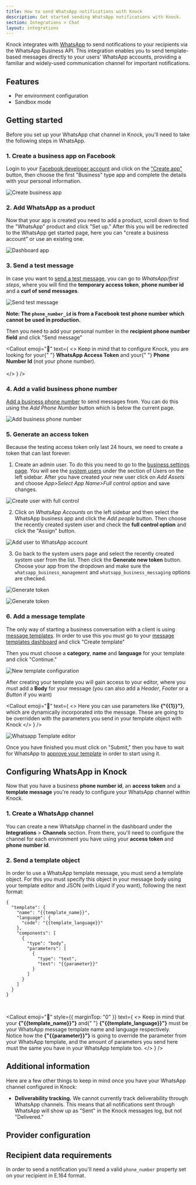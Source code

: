 ```yaml
---
title: How to send WhatsApp notifications with Knock
description: Get started sending WhatsApp notifications with Knock.
section: Integrations > Chat
layout: integrations
---
```


Knock integrates with [WhatsApp](https://www.whatsapp.com/) to send notifications to your recipients via the WhatsApp Business API. This integration enables you to send template-based messages directly to your users' WhatsApp accounts, providing a familiar and widely-used communication channel for important notifications.

## Features

- Per environment configuration
- Sandbox mode

## Getting started

Before you set up your WhatsApp chat channel in Knock, you'll need to take the following steps in WhatsApp.

### 1. Create a business app on Facebook

Login to your [Facebook developer account](https://developers.facebook.com/) and click on the ["Create app"](https://developers.facebook.com/apps/create/) button,
then choose the first "Business" type app and complete the details with your personal information.

<Image
  src="/images/integrations/chat/whatsapp/create_business_app.jpg"
  width={2060}
  height={1418}
  className="rounded-md mx-auto border border-gray-200"
  alt="Create business app"
/>

### 2. Add WhatsApp as a product

Now that your app is created you need to add a product, scroll down to find the "WhatsApp" product and click "Set up."
After this you will be redirected to the WhatsApp get started page, here you can "create a business account" or use an existing one.

<Image
  src="/images/integrations/chat/whatsapp/app_dashboard.jpg"
  width={2724}
  height={1064}
  className="rounded-md mx-auto border border-gray-200"
  alt="Dashboard app"
/>

### 3. Send a test message

In case you want to [send a test message](https://developers.facebook.com/docs/whatsapp/cloud-api/get-started/#sent-test-message), you can go to _WhatsApp/first steps_, where you will find the **temporary access token**, **phone number id** and a **curl of send messages**.

<Image
  src="/images/integrations/chat/whatsapp/first_steps.jpg"
  width={1768}
  height={1348}
  className="rounded-md mx-auto border border-gray-200"
  alt="Send test message"
/>

**Note: The `phone_number_id` is from a Facebook test phone number which cannot be used in production.**

Then you need to add your personal number in the **recipient phone number field** and click "Send message"

<Callout
  emoji="🔦"
  text={
    <>
      Keep in mind that to configure Knock, you are looking for your{" "}
      <strong>WhatsApp Access Token</strong> and your{" "}
      <strong>Phone Number Id</strong> (not your phone number). <br></br>
    </>
  }
/>

### 4. Add a valid business phone number

[Add a business phone number](https://developers.facebook.com/docs/whatsapp/cloud-api/get-started/add-a-phone-number)
to send messages from. You can do this using the _Add Phone Number_ button which is below
the current page.

<Image
  src="/images/integrations/chat/whatsapp/add_business_phone_number.jpg"
  width={1710}
  height={1308}
  className="rounded-md mx-auto border border-gray-200"
  alt="Add business phone number"
/>

### 5. Generate an access token

Because the testing access token only last 24 hours, we need to create a token that can last forever:

1. Create an admin user. To do this you need to go to the [business settings page](https://business.facebook.com/settings).
   You will see the [system users](https://business.facebook.com/settings) under the section of Users on the left sidebar.
   After you have created your new user click on _Add Assets_ and choose _App>Select App Name>Full control option_ and save changes.

<Image
  src="/images/integrations/chat/whatsapp/whatsapp-creation-user-1.jpg"
  width={2026}
  height={1526}
  className="rounded-md mx-auto border border-gray-200"
  alt="Create user with full control"
/>

2. Click on _WhatsApp Accounts_ on the left sidebar and then select the WhatsApp business app and click the _Add people_ button.
   Then choose the recently created system user and check the **full control option** and click the "Assign" button.

<Image
  src="/images/integrations/chat/whatsapp/whatsapp-creation-user-2.jpg"
  width={1680}
  height={1268}
  className="rounded-md mx-auto border border-gray-200"
  alt="Add user to WhatsApp account"
/>

3. Go back to the system users page and select the recently created system user from the list. Then click the **Generate new token** button.
   Choose your app from the dropdown and make sure the `whatsapp_business_management` and `whatsapp_business_messaging` options are checked.

<Image
  src="/images/integrations/chat/whatsapp/whatsapp-creation-user-3.jpg"
  width={1680}
  height={1268}
  className="rounded-md mx-auto border border-gray-200"
  alt="Generate token"
/>

<Image
  src="/images/integrations/chat/whatsapp/whatsapp-creation-user-4.jpg"
  width={1676}
  height={1526}
  className="rounded-md mx-auto border border-gray-200"
  alt="Generate token"
/>

### 6. Add a message template

The only way of starting a business conversation with a client is using [message templates](https://developers.facebook.com/docs/whatsapp/api/messages/message-templates/).
In order to use this you must go to your [message templates dashboard](https://business.facebook.com/wa/manage/message-templates/) and click "Create template"

Then you must choose a **category**, **name** and **language** for your template and click "Continue."

<Image
  src="/images/integrations/chat/whatsapp/new_template_configuration.jpg"
  width={1648}
  height={1250}
  className="rounded-md mx-auto border border-gray-200"
  alt="New template configuration"
/>

After creating your template you will gain access to your editor, where you must add a **Body** for your message (you can also add a _Header_, _Footer_ or a _Button_ if you want)

<Callout
  emoji="🔦"
  text={
    <>
      Here you can use parameters like <strong>{"{{1}}"}</strong>, which are
      dynamically incorporated into the message. These are going to be
      overridden with the parameters you send in your template object with Knock
    </>
  }
/>

<Image
  src="/images/integrations/chat/whatsapp/whatsapp_template_editor.jpg"
  width={2364}
  height={1294}
  className="rounded-md mx-auto border border-gray-200"
  alt="Whatsapp Template editor"
/>

Once you have finished you must click on "Submit," then you have to wait for WhatsApp to [approve your template](https://developers.facebook.com/docs/whatsapp/message-templates/guidelines/) in order to start using it.

## Configuring WhatsApp in Knock

Now that you have a business **phone number id**, an **access token** and a **template message** you're ready to configure your WhatsApp channel within Knock.

### 1. Create a WhatsApp channel

You can create a new WhatsApp channel in the dashboard under the **Integrations** > **Channels** section. From there, you'll need to configure the channel for each environment you have
using your **access token** and **phone number id**.

### 2. Send a template object

In order to use a WhatsApp template message, you must send a template object.
For this you must specify this object in your message body using your template editor and JSON (with Liquid if you want), following the next format:

```
{
  "template": {
    "name": "{{template_name}}",
    "language": {
      "code": "{{template_language}}"
    },
    "components": [
      {
        "type": "body",
        "parameters": [
          {
            "type": "text",
            "text": "{{parameter}}"
          }
        ]
      }
    ]
  }
}
```

<br />

<Callout
  emoji="🔦"
  style={{ marginTop: "0" }}
  text={
    <>
      Keep in mind that your <strong>{"{{template_name}}"}</strong> and{" "}
      <strong>{"{{template_language}}"}</strong> must be your WhatsApp message
      template name and language respectively.
      <br />
      Notice how the <strong> {"{{parameter}}"}</strong> is going to override
      the parameter from your WhatsApp template, and the amount of parameters
      you send here must the same you have in your WhatsApp template too.
    </>
  }
/>

## Additional information

Here are a few other things to keep in mind once you have your WhatsApp channel configured in Knock:

- **Deliverability tracking.** We cannot currently track deliverability through WhatsApp channels. This means that all notifications sent through WhatsApp will show up as "Sent" in the Knock messages log, but not "Delivered."

## Provider configuration

<Attributes>
  <Attribute
    name="Authentication token"
    type="string*"
    description="The authentication token from your WhatsApp app"
  />
  <Attribute
    name="Phone Number ID"
    type="string*"
    description="The phone number ID associated with your business phone number"
  />
</Attributes>

## Recipient data requirements

In order to send a notification you'll need a valid `phone_number` property set on your recipient in E.164 format.

